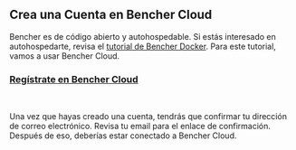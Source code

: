 ## Crea una Cuenta en Bencher Cloud

Bencher es de código abierto y autohospedable.
Si estás interesado en autohospedarte, revisa el [tutorial de Bencher Docker](/es/docs/tutorial/docker/).
Para este tutorial, vamos a usar Bencher Cloud.


### <a id="signup-for-bencher-cloud" href="/auth/signup" target="_blank">Regístrate en Bencher Cloud</a>
<br />

Una vez que hayas creado una cuenta, tendrás que confirmar tu dirección de correo electrónico.
Revisa tu email para el enlace de confirmación.
Después de eso, deberías estar conectado a Bencher Cloud.